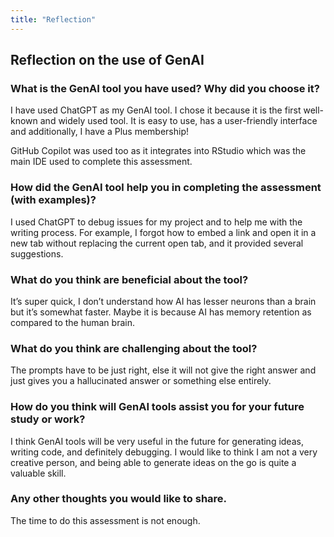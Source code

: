 ```yaml
---
title: "Reflection"
---
```


## Reflection on the use of GenAI

### What is the GenAI tool you have used? Why did you choose it?
I have used ChatGPT as my GenAI tool. I chose it because it is the first well-known and widely used tool. It is easy to use, has a user-friendly interface and additionally, I have a Plus membership!

GitHub Copilot was used too as it integrates into RStudio which was the main IDE used to complete this assessment.

### How did the GenAI tool help you in completing the assessment (with examples)?
I used ChatGPT to debug issues for my project and to help me with the writing process. For example, I forgot how to embed a link and open it in a new tab without replacing the current open tab, and it provided several suggestions.

### What do you think are beneficial about the tool? 
It's super quick, I don't understand how AI has lesser neurons than a brain but it's somewhat faster. Maybe it is because AI has memory retention as compared to the human brain.

### What do you think are challenging about the tool?  
The prompts have to be just right, else it will not give the right answer and just gives you a hallucinated answer or something else entirely.

### How do you think will GenAI tools assist you for your future study or work?  
I think GenAI tools will be very useful in the future for generating ideas, writing code, and definitely debugging. I would like to think I am not a very creative person, and being able to generate ideas on the go is quite a valuable skill.

### Any other thoughts you would like to share.  
The time to do this assessment is not enough.